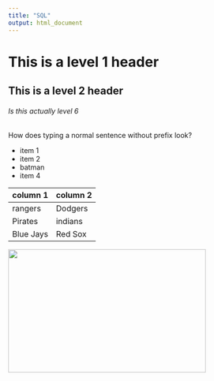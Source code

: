 ```yaml
---
title: "SQL"
output: html_document
---
```


# This is a level 1 header
## This is a level 2 header
###### Is this actually level 6

How does typing a normal sentence without prefix look?

* item 1
* item 2
* batman
* item 4

column 1 | column 2
---|---
rangers | Dodgers
Pirates | indians
Blue Jays | Red Sox


<img src="batman.jpg" width="400" height="250"/>